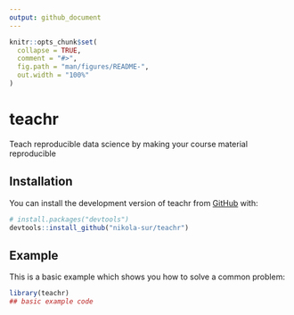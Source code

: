 ```yaml
---
output: github_document
---
```


<!-- README.md is generated from README.Rmd. Please edit that file -->

```r
knitr::opts_chunk$set(
  collapse = TRUE,
  comment = "#>",
  fig.path = "man/figures/README-",
  out.width = "100%"
)
```

# teachr

<!-- badges: start -->
<!-- badges: end -->

Teach reproducible data science by making your course material reproducible

## Installation

You can install the development version of teachr from [GitHub](https://github.com/) with:

``` r
# install.packages("devtools")
devtools::install_github("nikola-sur/teachr")
```
## Example

This is a basic example which shows you how to solve a common problem:

```r
library(teachr)
## basic example code
```


